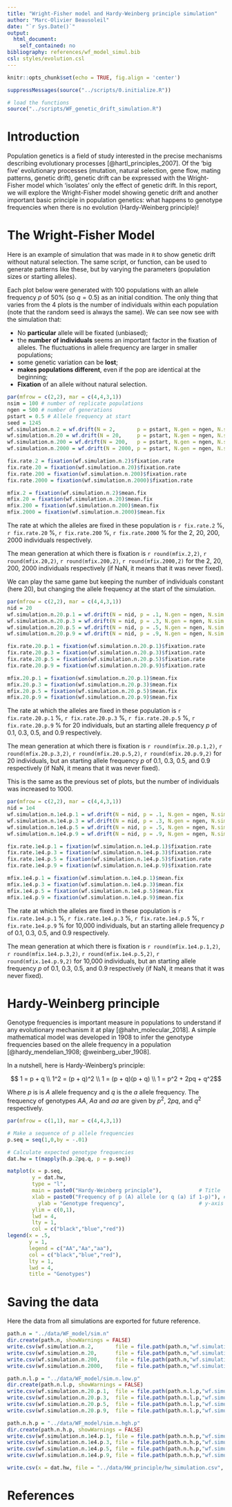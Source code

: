 ```yaml
---
title: "Wright-Fisher model and Hardy-Weinberg principle simulation"
author: "Marc-Olivier Beausoleil"
date: "`r Sys.Date()`"
output:
  html_document:
    self_contained: no
bibliography: references/wf_model_simul.bib
csl: styles/evolution.csl
---
```


```r
knitr::opts_chunk$set(echo = TRUE, fig.align = 'center')
```

```r
suppressMessages(source("../scripts/0.initialize.R"))

# load the functions
source("../scripts/WF_genetic_drift_simulation.R")
```

# Introduction 

Population genetics is a field of study interested in the precise mechanisms describing evolutionary processes [@hartl_principles_2007]. Of the 'big five' evolutionary processes (mutation, natural selection, gene flow, mating patterns, genetic drift), genetic drift can be expressed with the Wright-Fisher model which 'isolates' only the effect of genetic drift. In this report, we will explore the Wright-Fisher model showing genetic drift and another important basic principle in population genetics: what happens to genotype frequencies when there is no evolution (Hardy-Weinberg principle)!  

# The Wright-Fisher Model

Here is an example of simulation that was made in `R` to show genetic drift without natural selection. The same script, or function, can be used to generate patterns like these, but by varying the parameters (population sizes or starting alleles). 

Each plot below were generated with 100 populations with an allele frequency $p$ of 50% (so $q = 0.5$) as an initial condition. The only thing that varies from the 4 plots is the number of individuals within each population (note that the random seed is always the same). We can see now see with the simulation that: 

  * No **particular** allele will be fixated (unbiased);
  * the **number of individuals** seems an important factor in the fixation of alleles. The fluctuations in allele frequency are larger in smaller populations;
  * some genetic variation can be **lost**;
  * **makes populations different**, even if the pop are identical at the beginning;
  * **Fixation** of an allele without natural selection.

```r
par(mfrow = c(2,2), mar = c(4,4,3,1))
nsim = 100 # number of replicate populations
ngen = 500 # number of generations 
pstart = 0.5 # Allele frequency at start 
seed = 1245
wf.simulation.n.2 = wf.drift(N = 2,       p = pstart, N.gen = ngen, N.sim = nsim, seed = seed)
wf.simulation.n.20 = wf.drift(N = 20,     p = pstart, N.gen = ngen, N.sim = nsim, seed = seed)
wf.simulation.n.200 = wf.drift(N = 200,   p = pstart, N.gen = ngen, N.sim = nsim, seed = seed)
wf.simulation.n.2000 = wf.drift(N = 2000, p = pstart, N.gen = ngen, N.sim = nsim, seed = seed)
```

```r
fix.rate.2 = fixation(wf.simulation.n.2)$fixation.rate
fix.rate.20 = fixation(wf.simulation.n.20)$fixation.rate
fix.rate.200 = fixation(wf.simulation.n.200)$fixation.rate
fix.rate.2000 = fixation(wf.simulation.n.2000)$fixation.rate

mfix.2 = fixation(wf.simulation.n.2)$mean.fix
mfix.20 = fixation(wf.simulation.n.20)$mean.fix
mfix.200 = fixation(wf.simulation.n.200)$mean.fix
mfix.2000 = fixation(wf.simulation.n.2000)$mean.fix
```

The rate at which the alleles are fixed in these population is `r fix.rate.2` %, `r fix.rate.20` %, `r fix.rate.200` %, `r fix.rate.2000` % for the 2, 20, 200, 2000 individuals respectively. 

The mean generation at which there is fixation is `r round(mfix.2,2)`, `r round(mfix.20,2)`, `r round(mfix.200,2)`, `r round(mfix.2000,2)` for the 2, 20, 200, 2000 individuals respectively (if NaN, it means that it was never fixed). 

We can play the same game but keeping the number of individuals constant (here 20), but changing the allele frequency at the start of the simulation. 

```r
par(mfrow = c(2,2), mar = c(4,4,3,1))
nid = 20
wf.simulation.n.20.p.1 = wf.drift(N = nid, p = .1, N.gen = ngen, N.sim = nsim, seed = seed)
wf.simulation.n.20.p.3 = wf.drift(N = nid, p = .3, N.gen = ngen, N.sim = nsim, seed = seed)
wf.simulation.n.20.p.5 = wf.drift(N = nid, p = .5, N.gen = ngen, N.sim = nsim, seed = seed)
wf.simulation.n.20.p.9 = wf.drift(N = nid, p = .9, N.gen = ngen, N.sim = nsim, seed = seed)
```

```r
fix.rate.20.p.1 = fixation(wf.simulation.n.20.p.1)$fixation.rate
fix.rate.20.p.3 = fixation(wf.simulation.n.20.p.3)$fixation.rate
fix.rate.20.p.5 = fixation(wf.simulation.n.20.p.5)$fixation.rate
fix.rate.20.p.9 = fixation(wf.simulation.n.20.p.9)$fixation.rate

mfix.20.p.1 = fixation(wf.simulation.n.20.p.1)$mean.fix
mfix.20.p.3 = fixation(wf.simulation.n.20.p.3)$mean.fix
mfix.20.p.5 = fixation(wf.simulation.n.20.p.5)$mean.fix
mfix.20.p.9 = fixation(wf.simulation.n.20.p.9)$mean.fix
```

The rate at which the alleles are fixed in these population is `r fix.rate.20.p.1` %, `r fix.rate.20.p.3` %, `r fix.rate.20.p.5` %, `r fix.rate.20.p.9` % for 20 individuals, but an starting allele frequency $p$ of 0.1, 0.3, 0.5, and 0.9 respectively. 

The mean generation at which there is fixation is `r round(mfix.20.p.1,2)`, `r round(mfix.20.p.3,2)`, `r round(mfix.20.p.5,2)`, `r round(mfix.20.p.9,2)` for 20 individuals, but an starting allele frequency $p$ of 0.1, 0.3, 0.5, and 0.9 respectively (if NaN, it means that it was never fixed). 


This is the same as the previous set of plots, but the number of individuals was increased to 1000. 

```r
par(mfrow = c(2,2), mar = c(4,4,3,1))
nid = 1e4
wf.simulation.n.1e4.p.1 = wf.drift(N = nid, p = .1, N.gen = ngen, N.sim = nsim, seed = seed)
wf.simulation.n.1e4.p.3 = wf.drift(N = nid, p = .3, N.gen = ngen, N.sim = nsim, seed = seed)
wf.simulation.n.1e4.p.5 = wf.drift(N = nid, p = .5, N.gen = ngen, N.sim = nsim, seed = seed)
wf.simulation.n.1e4.p.9 = wf.drift(N = nid, p = .9, N.gen = ngen, N.sim = nsim, seed = seed)
```

```r
fix.rate.1e4.p.1 = fixation(wf.simulation.n.1e4.p.1)$fixation.rate
fix.rate.1e4.p.3 = fixation(wf.simulation.n.1e4.p.3)$fixation.rate
fix.rate.1e4.p.5 = fixation(wf.simulation.n.1e4.p.5)$fixation.rate
fix.rate.1e4.p.9 = fixation(wf.simulation.n.1e4.p.9)$fixation.rate

mfix.1e4.p.1 = fixation(wf.simulation.n.1e4.p.1)$mean.fix
mfix.1e4.p.3 = fixation(wf.simulation.n.1e4.p.3)$mean.fix
mfix.1e4.p.5 = fixation(wf.simulation.n.1e4.p.5)$mean.fix
mfix.1e4.p.9 = fixation(wf.simulation.n.1e4.p.9)$mean.fix
```

The rate at which the alleles are fixed in these population is `r fix.rate.1e4.p.1` %, `r fix.rate.1e4.p.3` %, `r fix.rate.1e4.p.5` %, `r fix.rate.1e4.p.9` % for 10,000 individuals, but an starting allele frequency $p$ of 0.1, 0.3, 0.5, and 0.9 respectively. 

The mean generation at which there is fixation is `r round(mfix.1e4.p.1,2)`, `r round(mfix.1e4.p.3,2)`, `r round(mfix.1e4.p.5,2)`, `r round(mfix.1e4.p.9,2)` for 10,000 individuals, but an starting allele frequency $p$ of 0.1, 0.3, 0.5, and 0.9 respectively (if NaN, it means that it was never fixed). 


# Hardy-Weinberg principle

Genotype frequencies is important measure in populations to understand if any evolutionary mechanism it at play [@hahn_molecular_2018]. A simple mathematical model was developed in 1908 to infer the genotype frequencies based on the allele frequency in a population [@hardy_mendelian_1908; @weinberg_uber_1908].

In a nutshell, here is Hardy-Weinberg's principle: 

$$ 1 = p + q \\ 
1^2 = (p + q)^2 \\ 
1 = (p + q)(p + q) \\
1 = p^2 + 2pq + q^2$$

Where $p$ is is $A$ allele frequency and $q$ is the $a$ allele frequency. The frequency of genotypes $AA$, $Aa$ and $aa$ are given by $p^2$, $2pq$, and $q^2$ respectively. 

```r
par(mfrow = c(1,1), mar = c(4,4,3,1))

# Make a sequence of p allele frequencies 
p.seq = seq(1,0,by = -.01)

# Calculate expected genotype frequencies
dat.hw = t(mapply(h.p.2pq.q, p = p.seq)) 

matplot(x = p.seq, 
        y = dat.hw, 
        type = "l",
        main = paste0("Hardy-Weinberg principle"),            # Title 
        xlab = paste0("Frequency of p (A) allele (or q (a) if 1-p)"), # x-axis lab title
          ylab = "Genotype frequency",                        # y-axis lab title
        ylim = c(0,1),
        lwd = 4,
        lty = 1,
        col = c("black","blue","red"))             
legend(x = .5,
       y = 1, 
       legend = c("AA","Aa","aa"), 
       col = c("black","blue","red"), 
       lty = 1, 
       lwd = 4, 
       title = "Genotypes")
```


# Saving the data

Here the data from all simulations are exported for future reference. 

```r
path.n = "../data/WF_model/sim.n"
dir.create(path.n, showWarnings = FALSE)
write.csv(wf.simulation.n.2,       file = file.path(path.n,"wf.simulation.n.2.csv"),       row.names = FALSE)
write.csv(wf.simulation.n.20,      file = file.path(path.n,"wf.simulation.n.20.csv"),      row.names = FALSE)
write.csv(wf.simulation.n.200,     file = file.path(path.n,"wf.simulation.n.200.csv"),     row.names = FALSE)
write.csv(wf.simulation.n.2000,    file = file.path(path.n,"wf.simulation.n.2000.csv"),    row.names = FALSE)

path.n.l.p = "../data/WF_model/sim.n.low.p"
dir.create(path.n.l.p, showWarnings = FALSE)
write.csv(wf.simulation.n.20.p.1,  file = file.path(path.n.l.p,"wf.simulation.n.20.p.1.csv"),  row.names = FALSE)
write.csv(wf.simulation.n.20.p.3,  file = file.path(path.n.l.p,"wf.simulation.n.20.p.3.csv"),  row.names = FALSE)
write.csv(wf.simulation.n.20.p.5,  file = file.path(path.n.l.p,"wf.simulation.n.20.p.5.csv"),  row.names = FALSE)
write.csv(wf.simulation.n.20.p.9,  file = file.path(path.n.l.p,"wf.simulation.n.20.p.9.csv"),  row.names = FALSE)

path.n.h.p = "../data/WF_model/sim.n.hgh.p"
dir.create(path.n.h.p, showWarnings = FALSE)
write.csv(wf.simulation.n.1e4.p.1, file = file.path(path.n.h.p,"wf.simulation.n.1e4.p.1.csv"), row.names = FALSE)
write.csv(wf.simulation.n.1e4.p.3, file = file.path(path.n.h.p,"wf.simulation.n.1e4.p.3.csv"), row.names = FALSE)
write.csv(wf.simulation.n.1e4.p.5, file = file.path(path.n.h.p,"wf.simulation.n.1e4.p.5.csv"), row.names = FALSE)
write.csv(wf.simulation.n.1e4.p.9, file = file.path(path.n.h.p,"wf.simulation.n.1e4.p.9.csv"), row.names = FALSE)

write.csv(x = dat.hw, file = "../data/HW_principle/hw_simulation.csv", row.names = FALSE)
```


# References
